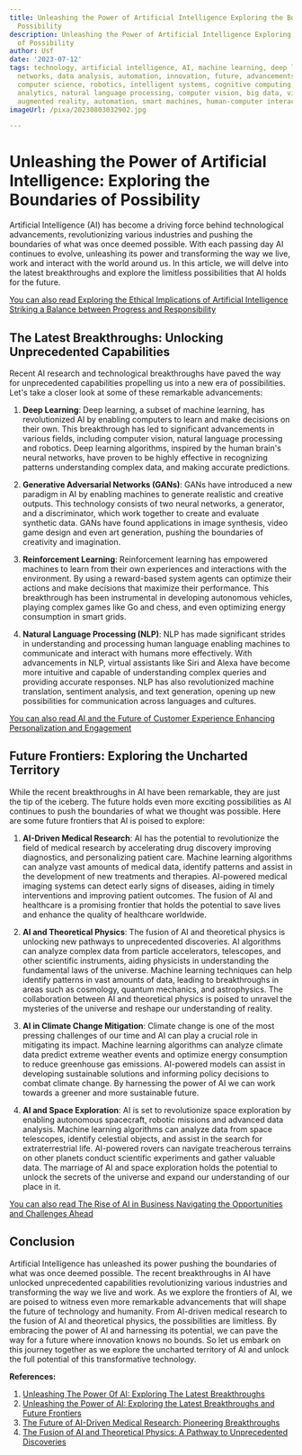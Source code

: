 ```yaml
---
title: Unleashing the Power of Artificial Intelligence Exploring the Boundaries of
  Possibility
description: Unleashing the Power of Artificial Intelligence Exploring the Boundaries
  of Possibility
author: Usf
date: '2023-07-12'
tags: technology, artificial intelligence, AI, machine learning, deep learning, neural
  networks, data analysis, automation, innovation, future, advancements, algorithms,
  computer science, robotics, intelligent systems, cognitive computing, predictive
  analytics, natural language processing, computer vision, big data, virtual reality,
  augmented reality, automation, smart machines, human-computer interaction
imageUrl: /pixa/20230803032902.jpg

---
```

#  Unleashing the Power of Artificial Intelligence: Exploring the Boundaries of  Possibility

Artificial Intelligence (AI) has become a driving force behind technological advancements, revolutionizing  various  industries  and  pushing the boundaries of  what was once deemed possible. With each passing day AI continues to evolve, unleashing its power and transforming the way we live, work  and interact with the world around us. In this article, we will delve into the latest breakthroughs and explore the limitless possibilities that AI holds for the future.

[You can  also read Exploring the  Ethical Implications of Artificial Intelligence Striking a Balance between  Progress and Responsibility](Exploring%20the%20Ethical%20Implications%20of%20Artificial%20Intelligence%20Striking%20a%20Balance%20between%20Progress%20and%20Responsibility)


## The Latest Breakthroughs: Unlocking Unprecedented Capabilities

Recent AI research and technological breakthroughs have paved the  way for unprecedented capabilities propelling us into a new era of possibilities. Let's take a closer look at some of these  remarkable advancements:

1. **Deep Learning**: Deep learning, a subset of machine learning, has revolutionized  AI by  enabling computers to learn and make decisions on their  own. This breakthrough has led to significant advancements  in various fields, including computer  vision, natural language processing and robotics. Deep  learning algorithms, inspired by  the human brain's neural networks, have proven to  be  highly effective in recognizing  patterns understanding complex data, and making accurate predictions.

2. **Generative Adversarial Networks (GANs)**:  GANs have introduced a  new paradigm in AI by enabling machines to generate realistic and creative outputs. This technology consists  of two neural  networks, a generator,  and a discriminator, which work together to create and evaluate synthetic data. GANs have found applications in image synthesis, video game design and  even art  generation, pushing the  boundaries of creativity and imagination.

3. **Reinforcement  Learning**: Reinforcement learning  has empowered  machines to learn from their own experiences and interactions with the environment. By using a reward-based system agents can optimize their actions and make decisions that maximize their performance. This breakthrough has been instrumental in  developing autonomous vehicles, playing complex games like Go and chess, and even optimizing energy  consumption in smart grids.

4.  **Natural Language Processing (NLP)**: NLP has made significant strides in understanding and processing human language enabling machines to communicate and interact with humans more effectively. With advancements in NLP, virtual assistants  like Siri  and Alexa have become more intuitive and capable of  understanding complex queries  and providing accurate responses. NLP  has also revolutionized machine translation, sentiment analysis, and text generation, opening up new possibilities for  communication across  languages and cultures.

[You can also read AI and the Future of Customer Experience Enhancing  Personalization and Engagement](AI%20and%20the%20Future%20of%20Customer%20Experience%20Enhancing%20Personalization%20and%20Engagement)


##  Future Frontiers: Exploring the Uncharted Territory

While the  recent breakthroughs in AI have been remarkable, they are just the  tip of the  iceberg. The future holds even more exciting possibilities as AI continues to push the boundaries of what we thought was possible. Here are some  future frontiers that AI is poised to explore:

1. **AI-Driven Medical Research**: AI has the potential to revolutionize the field of medical research by accelerating drug discovery improving diagnostics, and personalizing patient care. Machine learning algorithms can analyze vast amounts  of medical data, identify patterns and assist in  the development of  new treatments and therapies. AI-powered  medical  imaging  systems  can detect early signs of  diseases, aiding in timely interventions and improving patient outcomes. The fusion of AI and healthcare is a promising frontier that holds the potential to save lives and enhance the quality  of healthcare worldwide.

2.  **AI and Theoretical Physics**: The fusion of AI and theoretical physics is unlocking new  pathways to unprecedented discoveries. AI algorithms can analyze complex data from particle accelerators,  telescopes, and other scientific  instruments, aiding physicists in  understanding the fundamental laws of the universe. Machine learning techniques can help identify patterns in vast amounts of data, leading to breakthroughs in areas such as cosmology, quantum mechanics, and astrophysics. The collaboration between AI and theoretical physics is poised to unravel the mysteries of the universe and reshape our understanding of reality.

3. **AI in Climate Change Mitigation**: Climate change  is one of the most pressing challenges of our time and AI can play a crucial role in mitigating its impact. Machine learning algorithms can analyze climate data predict extreme weather events and optimize energy consumption to reduce  greenhouse gas emissions. AI-powered models can assist in  developing sustainable  solutions and informing  policy  decisions to combat climate change.  By harnessing the power  of AI we can work towards  a greener and more sustainable future.

4. **AI and Space Exploration**: AI is set to revolutionize space exploration by enabling autonomous spacecraft, robotic  missions and advanced data analysis. Machine learning algorithms can  analyze data from space telescopes, identify celestial objects, and assist in the search for extraterrestrial life. AI-powered rovers can navigate treacherous terrains on other planets conduct scientific experiments and gather valuable data. The marriage of AI and space exploration holds the potential to unlock  the secrets of the  universe and expand our understanding of our  place in it.

[You can also read The Rise of AI in Business Navigating the Opportunities and  Challenges Ahead](The%20Rise%20of%20AI%20in%20Business%20Navigating%20the%20Opportunities%20and%20Challenges%20Ahead)


## Conclusion

Artificial Intelligence has unleashed its power pushing the boundaries of what was once deemed  possible.  The recent breakthroughs in  AI have unlocked unprecedented  capabilities revolutionizing  various industries and transforming the way we live and work. As we explore  the frontiers of AI, we are poised to  witness even more remarkable advancements that will shape the future of technology and humanity. From AI-driven medical research to  the fusion of AI and theoretical physics,  the possibilities are limitless. By  embracing the power of AI and harnessing its potential, we  can pave the way for a future where innovation knows no bounds. So let us embark on  this journey  together as we explore the uncharted territory of AI and unlock the full potential of this transformative technology.

**References:**

1. [Unleashing The Power  Of AI:  Exploring The Latest Breakthroughs](https://www.minddigital.com/unleashing-the-power-of-ai-exploring-the-latest-breakthroughs/)
2. [Unleashing  the Power of AI: Exploring the Latest Breakthroughs and Future Frontiers](https://www.linkedin.com/pulse/unleashing-power-ai-exploring-latest-breakthroughs-future-trivedi)
3.  [The Future of AI-Driven Medical Research: Pioneering Breakthroughs](https://www.linkedin.com/pulse/future-ai-driven-medical-research-pioneering-breakthroughs)
4. [The Fusion of AI and Theoretical Physics: A  Pathway to Unprecedented Discoveries](https://ts2.space/en/the-fusion-of-ai-and-theoretical-physics-a-pathway-to-unprecedented-discoveries/)